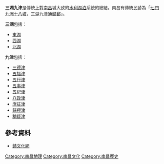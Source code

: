 '''三湖九津'''是傳統上對[[南昌|南昌]]城大致的[[水利|水利]][[湖泊|湖泊]]系統的總結。南昌有傳統民諺為「[[七門九洲十八坡|七門九洲十八坡]]，三湖九津通[[贛江|贛]][[鄱陽湖|鄱]]」。

'''三湖'''包括：

*[[東湖|東湖]]
*[[西湖|西湖]]
*[[北湖|北湖]] 

'''九津'''包括：

*[[三德津|三德津]]
*[[五福津|五福津]]
*[[五行津|五行津]]
*[[五事津|五事津]]
*[[五紀津|五紀津]]
*[[八政津|八政津]]
*[[庶征津|庶征津]]
*[[歸極津|歸極津]]
*[[稽疑津|稽疑津]]

== 參考資料 ==
*[http://www.herocity.com.cn/Html/news/20075/200755223207.html 贛文化網]{{dead link|date=2017年11月 |bot=InternetArchiveBot |fix-attempted=yes }}

{{老南昌}}
{{江城名迹}}

[[Category:南昌地理|Category:南昌地理]]
[[Category:南昌文化|Category:南昌文化]]
[[Category:南昌歷史|Category:南昌歷史]]